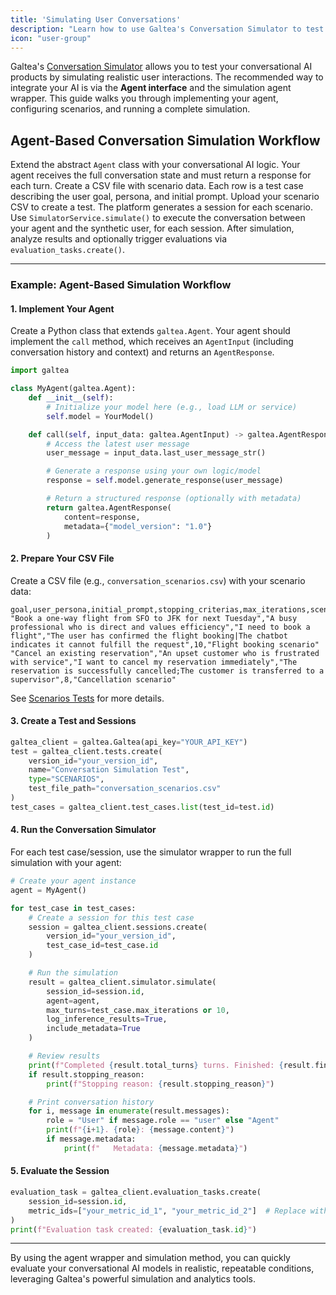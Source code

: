 ```yaml
---
title: 'Simulating User Conversations'
description: "Learn how to use Galtea's Conversation Simulator to test your AI with a synthetic user."
icon: "user-group"
---
```


Galtea's [Conversation Simulator](/concepts/conversation-simulator) allows you to test your conversational AI products by simulating realistic user interactions. The recommended way to integrate your AI is via the **Agent interface** and the simulation agent wrapper. This guide walks you through implementing your agent, configuring scenarios, and running a complete simulation.

## Agent-Based Conversation Simulation Workflow

<Steps>
  <Step title="1. Implement Your Agent">
    Extend the abstract <code>Agent</code> class with your conversational AI logic. Your agent receives the full conversation state and must return a response for each turn.
  </Step>
  <Step title="2. Prepare Scenario Data">
    Create a CSV file with scenario data. Each row is a test case describing the user goal, persona, and initial prompt.
  </Step>
  <Step title="3. Create a Test and Sessions">
    Upload your scenario CSV to create a test. The platform generates a session for each scenario.
  </Step>
  <Step title="4. Run the Simulator with Your Agent">
    Use <code>SimulatorService.simulate()</code> to execute the conversation between your agent and the synthetic user, for each session.
  </Step>
  <Step title="5. Evaluate the Results">
    After simulation, analyze results and optionally trigger evaluations via <code>evaluation_tasks.create()</code>.
  </Step>
</Steps>

---

### Example: Agent-Based Simulation Workflow

#### 1. Implement Your Agent

Create a Python class that extends `galtea.Agent`. Your agent should implement the `call` method, which receives an `AgentInput` (including conversation history and context) and returns an `AgentResponse`.

```python
import galtea

class MyAgent(galtea.Agent):
    def __init__(self):
        # Initialize your model here (e.g., load LLM or service)
        self.model = YourModel()

    def call(self, input_data: galtea.AgentInput) -> galtea.AgentResponse:
        # Access the latest user message
        user_message = input_data.last_user_message_str()

        # Generate a response using your own logic/model
        response = self.model.generate_response(user_message)

        # Return a structured response (optionally with metadata)
        return galtea.AgentResponse(
            content=response,
            metadata={"model_version": "1.0"}
        )
```

#### 2. Prepare Your CSV File

Create a CSV file (e.g., `conversation_scenarios.csv`) with your scenario data:

```csv
goal,user_persona,initial_prompt,stopping_criterias,max_iterations,scenario
"Book a one-way flight from SFO to JFK for next Tuesday","A busy professional who is direct and values efficiency","I need to book a flight","The user has confirmed the flight booking|The chatbot indicates it cannot fulfill the request",10,"Flight booking scenario"
"Cancel an existing reservation","An upset customer who is frustrated with service","I want to cancel my reservation immediately","The reservation is successfully cancelled;The customer is transferred to a supervisor",8,"Cancellation scenario"
```

See [Scenarios Tests](/concepts/product/test/scenarios-tests) for more details.

#### 3. Create a Test and Sessions

```python
galtea_client = galtea.Galtea(api_key="YOUR_API_KEY")
test = galtea_client.tests.create(
    version_id="your_version_id",
    name="Conversation Simulation Test",
    type="SCENARIOS",
    test_file_path="conversation_scenarios.csv"
)
test_cases = galtea_client.test_cases.list(test_id=test.id)
```

#### 4. Run the Conversation Simulator

For each test case/session, use the simulator wrapper to run the full simulation with your agent:

```python
# Create your agent instance
agent = MyAgent()

for test_case in test_cases:
    # Create a session for this test case
    session = galtea_client.sessions.create(
        version_id="your_version_id",
        test_case_id=test_case.id
    )

    # Run the simulation
    result = galtea_client.simulator.simulate(
        session_id=session.id,
        agent=agent,
        max_turns=test_case.max_iterations or 10,
        log_inference_results=True,
        include_metadata=True
    )

    # Review results
    print(f"Completed {result.total_turns} turns. Finished: {result.finished}")
    if result.stopping_reason:
        print(f"Stopping reason: {result.stopping_reason}")

    # Print conversation history
    for i, message in enumerate(result.messages):
        role = "User" if message.role == "user" else "Agent"
        print(f"{i+1}. {role}: {message.content}")
        if message.metadata:
            print(f"   Metadata: {message.metadata}")
```

#### 5. Evaluate the Session

```python
evaluation_task = galtea_client.evaluation_tasks.create(
    session_id=session.id,
    metric_ids=["your_metric_id_1", "your_metric_id_2"]  # Replace with your metrics
)
print(f"Evaluation task created: {evaluation_task.id}")
```

---

By using the agent wrapper and simulation method, you can quickly evaluate your conversational AI models in realistic, repeatable conditions, leveraging Galtea's powerful simulation and analytics tools.
